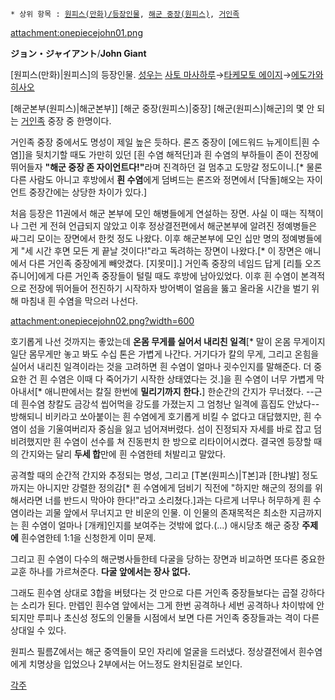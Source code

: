  * 상위 항목 : [[원피스(만화)/등장인물]], [[해군 중장(원피스)]], [[거인족]]

attachment:onepiecejohn01.png

'''ジョン・ジャイアント'''/'''John Giant'''

[원피스(만화)|원피스]의 등장인물. [[성우]]는 [[사토 마사하루]]→[[타케모토 에이지]]→[[에도가와 히사오]]

[해군본부(원피스)|해군본부]] [해군 중장(원피스)|중장] [해군(원피스)|해군]의 몇 안 되는 [[거인족]] 중장 중 한명이다. 

거인족 중장 중에서도 명성이 제일 높은 듯하다. 론즈 중장이 [에드워드 뉴게이트|흰 수염]]을 뒷치기할 때도 가만히 있던 [흰 수염 해적단]과 흰 수염의 부하들이 존이 전장에 뛰어들자 '''"해군 중장 존 자이언트다!"'''라며 진격하던 걸 멈추고 도망갈 정도이니.[* 물론 다른 사람도 아니고 후방에서 '''흰 수염'''에게 덤벼드는 론즈와  정면에서 [닥돌]해오는 자이언트 중장간에는 상당한 차이가 있다.]

처음 등장은 11권에서 해군 본부에 모인 해병들에게 연설하는 장면. 사실 이 때는 직책이나 그런 게 전혀 언급되지 않았고 이후 정상결전편에서 해군본부에 알려진 정예병들은 싸그리 모이는 장면에서 한컷 정도 나왔다. 이후 해군본부에 모인 십만 명의 정예병들에게 "세 시간 후면 모든 게 끝날 것이다!"라고 독려하는 장면이 나왔다.[* 이 장면은 애니에서 다른 거인족 중장에게 빼앗겼다. [지못미].] 거인족 중장의 네임드 답게 [리틀 오즈 쥬니어]에게 다른 거인족 중장들이 털릴 때도 후방에 남아있었다. 이후 흰 수염이 본격적으로 전장에 뛰어들어 전진하기 시작하자 방어벽이 얼음을 뚫고 올라올 시간을 벌기 위해 마침내 흰 수염을 막으러 나선다.

attachment:onepiecejohn02.png?width=600

호기롭게 나선 것까지는 좋았는데 '''온몸 무게를 실어서 내리친 일격'''[* 말이 온몸 무게이지 일단 몸무게만 놓고 봐도 수십 톤은 가볍게 나간다. 거기다가 칼의 무게, 그리고 온힘을 실어서 내리친 일격이라는 것을 고려하면 흰 수염이 얼마나 굇수인지를 말해준다. 더 중요한 건 흰 수염은 이때 다 죽어가기 시작한 상태였다는 것.]을 흰 수염이 너무 가볍게 막아내서[* 애니판에서는 칼질 한번에 '''밀리기까지 한다.'''] 한순간의 간지가 무너졌다. --근데 흰수염 창칼도 금강석 씹어먹을 강도를 가졌는지 그 엄청난 일격에 흠집도 안났다--  방해되니 비키라고 쏘아붙이는 흰 수염에게 호기롭게 비킬 수 없다고 대답했지만, 흰 수염이 섬을 기울여버리자 중심을 잃고 넘어져버렸다. 섬이 진정되자 자세를 바로 잡고 덤비려했지만 흰 수염이 선수를 쳐 진동펀치 한 방으로 리타이어시켰다. 결국엔 등장할 때의 간지와는 달리 '''두세 합'''만에 흰 수염한테 처발리고 말았다.

공격할 때의 순간적 간지와 추정되는 명성, 그리고 [T본(원피스)|T본]과 [한냐발] 정도 까지는 아니지만 강렬한 정의감[* 흰 수염에게 덤비기 직전에 "하지만 해군의 정의를 위해서라면 너를 반드시 막아야 한다!"라고 소리쳤다.]과는 다르게 너무나 허무하게 흰 수염이라는 괴물 앞에서 무너지고 만 비운의 인물. 이 인물의 존재목적은 최소한 지금까지는 흰 수염이 얼마나 [개캐]인지를 보여주는 것밖에 없다.(...) 애시당초 해군 중장 '''주제에''' 흰수염한테 1:1을 신청한게 이미 문제.

그리고 흰 수염이 다수의 해군병사들한테 다굴을 당하는 장면과 비교하면 또다른 중요한 교훈 하나를 가르쳐준다. '''다굴 앞에서는 장사 없다.'''

그래도 흰수염 상대로 3합을 버텼다는 것 만으로 다른 거인족 중장들보다는 곱절 강하다는 소리가 된다. 만렙인 흰수염 앞에서는 그게 한번 공격하나 세번 공격하나 차이밖에 안 되지만 루피나 초신성 정도의 인물들 시점에서 보면 다른 거인족 중장들과는 격이 다른 상대일 수 있다.

원피스 필름Z에서는 해군 중역들이 모인 자리에 얼굴을 드러냈다. 정상결전에서 흰수염에게 치명상을 입었으나 2부에서는 어느정도 완치된걸로 보인다.

[[각주]]
